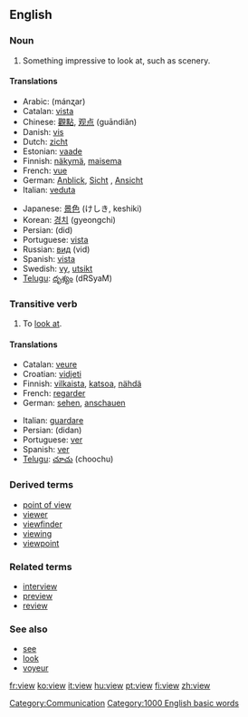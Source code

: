 ==English==

{{rank|late|bed|living|531|view|although|knowledge|hath}}

===Noun===
{{en-noun-reg}}

# Something impressive to look at, such as scenery.

====Translations====
{{top}}
*Arabic: {{ARchar|[[منظر]]}} (mánʐar)
*Catalan: [[vista]] {{f}}
*Chinese: [[觀點]], [[观点]] (guāndiǎn)
*Danish: [[vis#Danish|vis]]
*Dutch: [[zicht]]
*Estonian: [[vaade]]
*Finnish: [[näkymä]], [[maisema]]
*French: [[vue]] {{f}}
*German: [[Anblick]], [[Sicht]] {{f}}, [[Ansicht]] {{f}}
*Italian: [[veduta]] {{f}}
{{mid}}
*Japanese: [[景色]] (けしき, keshiki)
*Korean: [[경치]] (gyeongchi)
*Persian: {{FAchar|[[دید]]}} (did)
*Portuguese: [[vista]] {{f}}
*Russian: [[вид]] (vid) {{m}}
*Spanish: [[vista]] {{f}}
*Swedish: [[vy]], [[utsikt]]
*[[Telugu]]: [[దృశ్యం]] (dRSyaM)
{{bottom}}

===Transitive verb===
{{en-infl-reg-consonant|view||}}

# To [[look at]].

====Translations====
{{top}}
*Catalan: [[veure]]
*Croatian: [[vidjeti]]
*Finnish: [[vilkaista]], [[katsoa]], [[nähdä]]
*French: [[regarder]]
*German: [[sehen]], [[anschauen]]
{{mid}}
*Italian: [[guardare]]
*Persian: {{FAchar|[[دیدن]]}} (didan)
*Portuguese: [[ver]]
*Spanish: [[ver]]
*[[Telugu]]: [[చూచు]] (choochu)
{{bottom}}

===Derived terms===
*[[point of view]]
*[[viewer]]
*[[viewfinder]]
*[[viewing]]<!--noun, as in "a viewing of a property"-->
*[[viewpoint]]

===Related terms===
*[[interview]]
*[[preview]]
*[[review]]

===See also===
*[[see]]
*[[look]]
*[[voyeur]]

[[Category:Communication]]
[[Category:1000 English basic words]]

[[fr:view]]
[[ko:view]]
[[it:view]]
[[hu:view]]
[[pt:view]]
[[fi:view]]
[[zh:view]]